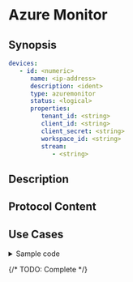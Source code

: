 # Azure Monitor

## Synopsis

```yaml
devices:
   - id: <numeric>
      name: <ip-address>
      description: <ident>
      type: azuremonitor
      status: <logical>
      properties:
         tenant_id: <string>
         client_id: <string>
         client_secret: <string>
         workspace_id: <string>
         stream:
            - <string>

```

## Description

## Protocol Content

## Use Cases

<details>
<summary>Sample code</summary>
```yaml
```
</details>

{/* TODO: Complete */}